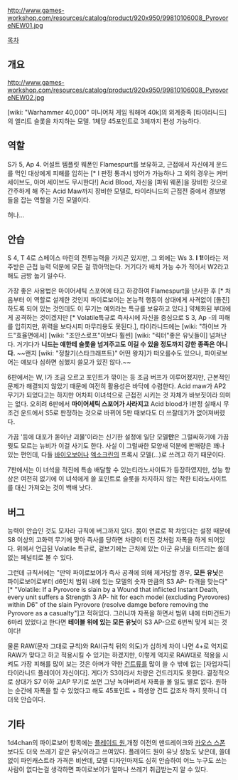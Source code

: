 {{{+1 '''Pyrovore'''}}}

http://www.games-workshop.com/resources/catalog/product/920x950/99810106008_PyrovoreNEW01.jpg

[[목차]]

== 개요 ==
http://www.games-workshop.com/resources/catalog/product/920x950/99810106008_PyrovoreNEW02.jpg

[wiki: "Warhammer 40,000" 미니어처 게임 워해머 40k]의 외계종족 [타이라니드]의 엘리트 슬롯을 차지하는 모델. 1체당 45포인트로 3체까지 편성 가능하다.

== 역할 ==
S가 5, Ap 4. 어설트 템플릿 웨폰인 Flamespurt를 보유하고, 근접에서 자신에게 운드를 먹인 대상에게 피해를 입히는 [* I 판정 통과시 방어가 가능하나 그 외의 경우는 커버 세이브도, 아머 세이브도 무시한다!] Acid Blood, 자신을 [파워 웨폰]을 장비한 것으로 간주하게 해 주는 Acid Maw까지 장비한 모델로, 타이라니드의 근접전 중에서 경보병들을 잡는 역할을 가진 모델이다.

허나...

== 안습 ==
S 4, T 4로 스페이스 마린의 전투능력을 가지곤 있지만, 그 외에는 Ws 3. '''I 1!'''이라는 저주받은 근접 능력 덕분에 모든 걸 깎아먹는다. 거기다가 배치 가능 수가 적어서 W2라고 해도 금방 눕기 일수다.

가장 좋은 사용법은 마이어세틱 스포어에 타고 하강하여 Flamespurt을 난사한 후 [* 처음부터 이 역할로 설계한 것인지 파이로보어는 본능적 행동이 상대에게 사격없이 [돌진]하도록 되어 있는 것인데도 이 무기는 예외라는 특규를 보유하고 있다.] 약체화된 부대에게 공격하는 것이겠지만 [* Volatile특규로 즉사시에 자신을 중심으로 S 3, Ap -의 피해를 입히지만, 위력을 보다시피 마무리용도 못된다.], 타이라니드에는 [wiki: "하이브 가드"효율면에서] [wiki: "조안스로프"이보다 훨씬] [wiki: "릭터"좋은 유닛들이] 넘쳐난다. 거기다가 '''니드는 얘한테 슬롯을 넘겨주고도 이길 수 있을 정도까지 강한 종족은 아니다.''' ~~왠지 [wiki: "정찰기(스타크래프트)" 어떤 왕자]가 떠오를수도 있으나, 파이로보어는 얘보다 심하면 심했지 쓸모가 있진 않다.~~

6판에서는 W, I가 조금 오르고 포인트가 깎이는 등 조금 버프가 이루어졌지만, 근본적인 문제가 해결되지 않았기 때문에 여전히 활용성은 바닥에 수렴한다. Acid maw가 AP2무기가 되었다고는 하지만 어차피 이녀석으로 근접전 시키는 것 자체가 바보짓이라 의미는 없다. 오히려 6판에서 '''마이어세틱 스포어가 사라지고''' Acid blood가 I판정 실패시 무조건 운드에서 S5로 판정하는 것으로 바뀌어 5판 때보다도 더 쓰잘데기가 없어져버렸다.

가끔 '등에 대포가 돋아난 괴물'이라는 신기한 설정에 일단 모델'''만'''은 그럴싸하기에 가끔 뭣도 모르는 뉴비가 이걸 사기도 한다. 사실 이 그럴싸한 모양새 덕분에 판매량은 꽤나 있는 편인데, 다들 [[바이오보어]]나 [[엑소크린]]의 프록시 모델(...)로 쓰려고 하기 때문이다.

7판에서는 이 녀석을 적진에 특송 배달할 수 있는티라노사이트가 등장하였지만, 성능 향상은 여전히 없기에 이 녀석에게 쓸 포인트로 슬롯을 차지하지 않는 착한 티라노사이트를 대신 가져오는 것이 백배 낫다.

== 버그 ==
능력이 안습인 것도 모자라 규칙에 버그까지 있다. 몸이 연료로 꽉 차있다는 설정 때문에 S8 이상의 고화력 무기에 맞아 즉사를 당하면 차량이 터진 것처럼 자폭을 하게 되어있다. 위에서 언급된 Volatile 특규로, 겉보기에는 근처에 있는 아군 유닛을 터뜨리는 쓸데없는 페널티로 볼 수 있다.

그런데 규칙서에는 "만약 파이로보어가 즉사 공격에 의해 제거당할 경우, '''모든 유닛'''은 파이로보어로부터 d6인치 범위 내에 있는 모델의 숫자 만큼의 S3 AP- 타격을 맞는다"[* "Volatile: If a Pyrovore is slain by a Wound that inflicted Instant Death, every unit suffers a Strength 3 AP- hit for each model (excluding Pyrovores) within D6" of the slain Pyrovore (resolve damge before removing the Pyrovore as a casualty"]고 적혀있다. 그러니까 자폭을 하면서 범위 내에 터마건트가 6마리 있었다고 한다면 '''테이블 위에 있는 모든 유닛'''이 S3 AP-으로 6번씩 맞게 되는 것이다!

물론 RAW(문자 그대로 규칙)와 RAI(규칙 뒤의 의도)가 심하게 차이 나면 4+로 억지로 RAW가 맞다고 하고 적용시킬 수 있기는 하겠지만, 이렇게 억지로 RAW대로 적용을 시켜도 가장 피해를 많이 보는 것은 아머가 약한 [[건트]]류를 많이 쓸 수 밖에 없는 [자업자득|타이라니드 플레이어 자신이다]. 게다가 S3이라서 차량은 건드리지도 못한다. 결정적으로 상대가 S7 이하 고AP 무기로 쏘면 그냥 녹아버려서 자폭을 볼 일도 별로 없다. 원하는 순간에 자폭을 할 수 있었다고 해도 45포인트 + 희생양 건트 값조차 하지 못하니 더더욱 안습이다.

== 기타 ==
1d4chan의 파이로보어 항목에는 [[플레이드 원]],개정 이전의 맨드레이크와 [[카오스 스폰]] 보다도 더욱 쓰레기 같은 유닛이라고 쓰여있다. 플레이드 원이 유닛 성능도 낮은데, 쓸데없이 파인캐스트라 가격은 비싼데, 모델 디자인마저도 심히 안습하여 어느 누구도 쓰는 사람이 없다는걸 생각하면 파이로보어가 얼마나 쓰레기 취급받는지 알 수 있다. 
